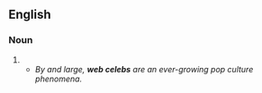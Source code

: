 ==English==

===Noun===
{{head|en|noun plural form|head=[[web]] [[celeb]]s}}

# {{plural of|web celeb|lang=en}}
#* ''By and large, '''web celebs''' are an ever-growing pop culture phenomena.''